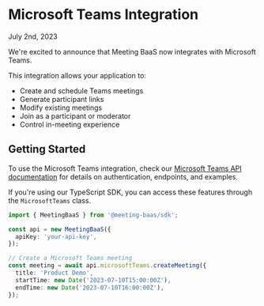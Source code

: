 # Microsoft Teams Integration

<Callout type="info">July 2nd, 2023</Callout>

We're excited to announce that Meeting BaaS now integrates with Microsoft Teams.

This integration allows your application to:

- Create and schedule Teams meetings
- Generate participant links
- Modify existing meetings
- Join as a participant or moderator
- Control in-meeting experience

## Getting Started

To use the Microsoft Teams integration, check our [Microsoft Teams API documentation](/docs/guides/microsoft-teams) for details on authentication, endpoints, and examples.

If you're using our TypeScript SDK, you can access these features through the `MicrosoftTeams` class.

```typescript
import { MeetingBaaS } from '@meeting-baas/sdk';

const api = new MeetingBaaS({
  apiKey: 'your-api-key',
});

// Create a Microsoft Teams meeting
const meeting = await api.microsoftTeams.createMeeting({
  title: 'Product Demo',
  startTime: new Date('2023-07-10T15:00:00Z'),
  endTime: new Date('2023-07-10T16:00:00Z'),
});
```
